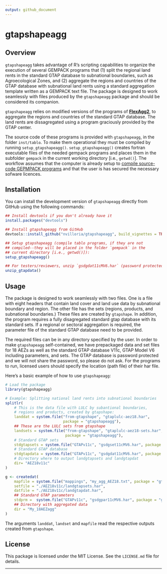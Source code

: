 ```yaml
---
output: github_document
---
```


# gtapshapeagg

<!-- README.md is generated from README.Rmd. Please edit that file -->

## Overview

`gtapshapeagg` takes advantage of R's scripting capabilities to
organize the execution of several GEMPACK programs that (1) split the
regional land rents in the standard GTAP database to subnational
boundaries, such as Agroecological Zones, and (2) aggregate the
regions and countries of the GTAP database with subnational land rents
using a standard aggregation template written as a GEMPACK text
file. The package is designed to work seamlessly with files produced
by the `gtapshapeagg` package and should be considered its companion.

`gtapshapeagg` relies on modified versions of the programs of
[**FlexAgg2**]((https://www.gtap.agecon.purdue.edu/databases/flexagg2.asp)),
to aggregate the regions and countries of the standard GTAP
database. The land rents are dissagregated using a program graciously
provided by the GTAP center.

The source code of these programs is provided with `gtapshapeagg`, in
the folder `inst/tablo`. To make them operational they must be
compiled by running `setup_gtapshapeagg()`. `setup_gtapshapeagg()`
creates fortran executable files of the needed gempack programs and
places them in the subfolder `gempack` in the current working
directory [i.e., `getwd()`]. The workflow assumes that the computer is
already setup to [compile source-code GEPMPACK
programs](https://www.copsmodels.com/gpinstall.pdf) and that the user
is has secured the necessary sofware licences.


## Installation

You can install the development version of `gtapshapeagg` directly
from GitHub using the following commands:

```r
## Install devtools if you don't already have it
install.packages("devtools")

## Install gtapshapeagg from GitHub
devtools::install_github("nvilloria/gtapshapeagg", build_vignettes = TRUE)

## Setup gtapshapeagg (compile tablo programs, if they are not
## compiled--they will be placed in the folder `gempack` in the
## current directory [i.e., getwd()]):
setup_gtapshapeagg()

## For testers/reviewers, unzip `gsdgdat11cMV6.har` (password protected):
unzip_gtapdata()

```

## Usage

The package is designed to work seamlessly with two files. One is a
file with eight headers that contain land cover and land use data by
subnational boundary and region. The other file has the sets (regions,
products, and subnational boundaries.) These files are created by
`gtapshape`. In addition, the program requires a fully disagregated
standard gtap database with its standard sets. If a regional or
sectoral aggregation is required, the parameter file of the standard
GTAP database need to be provided.

The required files can be in any directory specified by the user. In
order to make `gtapshapeagg` self-contained, we have prepackaged data
and set files for 18 AEZs as well as the standard GTAP database V11c,
GTAP Model V6 including parameters, and sets. The GTAP database is
password protected and we will not share the password, so please do
not ask. For the programs to run, licensed users should specify the
location (path file) of their har file.

Here’s a basic example of how to use `gtapshapeagg`:

```r
# Load the package
library(gtapshapeagg)

# Example: Splitting national land rents into subnational boundaries
splitlr(
    # This is the data file with LULC by subantional boundaries,
    # regions and products, created by gtapshape:
    landdat = system.file("from-gtapshape", "gtaplulc-aez18.har",
                          package = "gtapshapeagg"),
    ## These are the LULC sets from gtapshape
    landsets = system.file("from-gtapshape", "gtaplulc-aez18-sets.har",
                           package = "gtapshapeagg"),
    # Standard GTAP sets
    stdgtapsets = system.file("GTAPv11c", "gsdgset11cMV6.har", package = "gtapshapeagg"), 
    # Standard GTAP database
    stdgtapdata = system.file("GTAPv11c", "gsdgdat11cMV6.har", package = "gtapshapeagg"),
    # Directory where to output landgtapsets and landgtapdat
    dir= "AEZ18v11c"
)

g <- createdat(
    mapfile = system.file("mappings", "my_agg_AEZ18.txt", package = "gtapshapeagg"),
    setfile = "./AEZ18v11c/landgtapsets.har",
    datfile = "./AEZ18v11c/landgtapdat.har",
    ## Standard GTAP parameters
    stdprm =  system.file("GTAPv11c", "gsdgpar11cMV6.har", package = "gtapshapeagg"),
    ## Directory with aggregated data
    dir = "My_18AEZagg" 
)
```

The arguments `landdat`, `landset` and `mapfile` read the respective outputs created from `gtapshape`.

## License

This package is licensed under the MIT License. See the `LICENSE.md` file for details.

---
